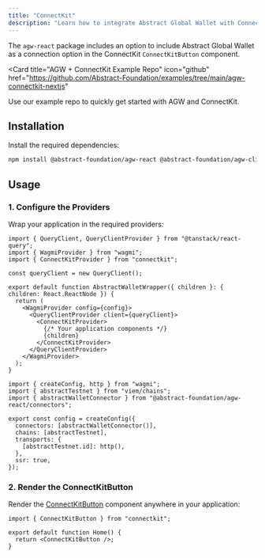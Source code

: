 ```yaml
---
title: "ConnectKit"
description: "Learn how to integrate Abstract Global Wallet with ConnectKit."
---
```


The `agw-react` package includes an option to include Abstract Global Wallet as a connection option in the ConnectKit `ConnectKitButton` component.

<Card
  title="AGW + ConnectKit Example Repo"
  icon="github"
  href="https://github.com/Abstract-Foundation/examples/tree/main/agw-connectkit-nextjs"
>
  Use our example repo to quickly get started with AGW and ConnectKit.
</Card>

## Installation

Install the required dependencies:

```bash
npm install @abstract-foundation/agw-react @abstract-foundation/agw-client wagmi viem connectkit @tanstack/react-query @rainbow-me/rainbowkit
```

## Usage

### 1. Configure the Providers

Wrap your application in the required providers:

<CodeGroup>

```tsx Providers
import { QueryClient, QueryClientProvider } from "@tanstack/react-query";
import { WagmiProvider } from "wagmi";
import { ConnectKitProvider } from "connectkit";

const queryClient = new QueryClient();

export default function AbstractWalletWrapper({ children }: { children: React.ReactNode }) {
  return (
    <WagmiProvider config={config}>
      <QueryClientProvider client={queryClient}>
        <ConnectKitProvider>
          {/* Your application components */}
          {children}
        </ConnectKitProvider>
      </QueryClientProvider>
    </WagmiProvider>
  );
}
```

```tsx Wagmi Config
import { createConfig, http } from "wagmi";
import { abstractTestnet } from "viem/chains";
import { abstractWalletConnector } from "@abstract-foundation/agw-react/connectors";

export const config = createConfig({
  connectors: [abstractWalletConnector()],
  chains: [abstractTestnet],
  transports: {
    [abstractTestnet.id]: http(),
  },
  ssr: true,
});
```

</CodeGroup>

### 2. Render the ConnectKitButton

Render the [ConnectKitButton](https://docs.family.co/connectkit/connect-button) component anywhere in your application:

```tsx
import { ConnectKitButton } from "connectkit";

export default function Home() {
  return <ConnectKitButton />;
}
```
